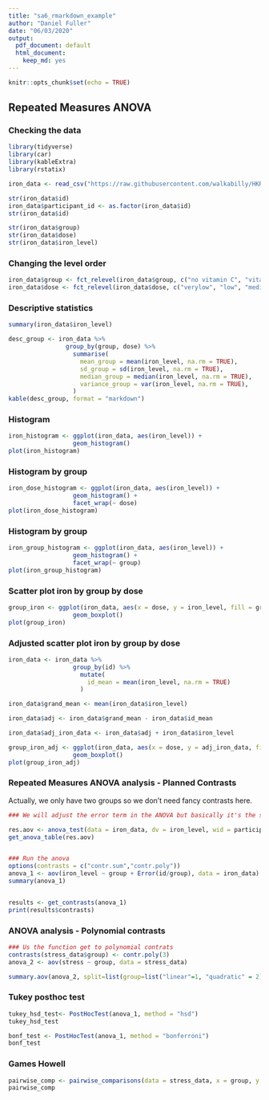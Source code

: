 ```yaml
---
title: "sa6_rmarkdown_example"
author: "Daniel Fuller"
date: "06/03/2020"
output:
  pdf_document: default
  html_document:
    keep_md: yes
---
```


```r
knitr::opts_chunk$set(echo = TRUE)
```

## Repeated Measures ANOVA

### Checking the data

```r
library(tidyverse)
library(car)
library(kableExtra)
library(rstatix)

iron_data <- read_csv("https://raw.githubusercontent.com/walkabilly/HKR_6000/master/assignments/assignment6/RM_ANOVA.csv")

str(iron_data$id)
iron_data$participant_id <- as.factor(iron_data$id)
str(iron_data$id)

str(iron_data$group)
str(iron_data$dose)
str(iron_data$iron_level)
```

### Changing the level order 

```r
iron_data$group <- fct_relevel(iron_data$group, c("no vitamin C", "vitamin C"))
iron_data$dose <- fct_relevel(iron_data$dose, c("verylow", "low", "medium", "high"))
```

### Descriptive statistics

```r
summary(iron_data$iron_level)

desc_group <- iron_data %>%
                group_by(group, dose) %>%
                  summarise(
                    mean_group = mean(iron_level, na.rm = TRUE),
                    sd_group = sd(iron_level, na.rm = TRUE),
                    median_group = median(iron_level, na.rm = TRUE),
                    variance_group = var(iron_level, na.rm = TRUE),
                  )
kable(desc_group, format = "markdown")
```

### Histogram
```r
iron_histogram <- ggplot(iron_data, aes(iron_level)) + 
                  geom_histogram()
plot(iron_histogram)
```

### Histogram by group

```r
iron_dose_histogram <- ggplot(iron_data, aes(iron_level)) + 
                  geom_histogram() + 
                  facet_wrap(~ dose)
plot(iron_dose_histogram)
```

### Histogram by group

```r
iron_group_histogram <- ggplot(iron_data, aes(iron_level)) + 
                  geom_histogram() + 
                  facet_wrap(~ group)
plot(iron_group_histogram)
```

### Scatter plot iron by group by dose

```r
group_iron <- ggplot(iron_data, aes(x = dose, y = iron_level, fill = group)) + 
                  geom_boxplot() 
plot(group_iron)
```

### Adjusted scatter plot iron by group by dose

```r
iron_data <- iron_data %>%
                  group_by(id) %>%
                    mutate(
                      id_mean = mean(iron_level, na.rm = TRUE)
                    )

iron_data$grand_mean <- mean(iron_data$iron_level)

iron_data$adj <- iron_data$grand_mean - iron_data$id_mean

iron_data$adj_iron_data <- iron_data$adj + iron_data$iron_level
```

```r
group_iron_adj <- ggplot(iron_data, aes(x = dose, y = adj_iron_data, fill = group)) + 
                  geom_boxplot() 
plot(group_iron_adj)
```

### Repeated Measures ANOVA analysis - Planned Contrasts

Actually, we only have two groups so we don't need fancy contrasts here. 

```r
### We will adjust the error term in the ANOVA but basically it's the same calls as Assignment 5. 

res.aov <- anova_test(data = iron_data, dv = iron_level, wid = participant_id, between = group, within = dose)
get_anova_table(res.aov)


### Run the anova
options(contrasts = c("contr.sum","contr.poly"))
anova_1 <- aov(iron_level ~ group + Error(id/group), data = iron_data)
summary(anova_1) 


results <- get_contrasts(anova_1)
print(results$contrasts)
```

### ANOVA analysis - Polynomial contrasts

```r
### Us the function get to polynomial contrats
contrasts(stress_data$group) <- contr.poly(3)
anova_2 <- aov(stress ~ group, data = stress_data)

summary.aov(anova_2, split=list(group=list("linear"=1, "quadratic" = 2))) 
```

### Tukey posthoc test

```r
tukey_hsd_test<- PostHocTest(anova_1, method = "hsd")
tukey_hsd_test

bonf_test <- PostHocTest(anova_1, method = "bonferroni")
bonf_test
```

### Games Howell

```r
pairwise_comp <- pairwise_comparisons(data = stress_data, x = group, y = stress, type = "parametric", var.equal = FALSE )
pairwise_comp
```


